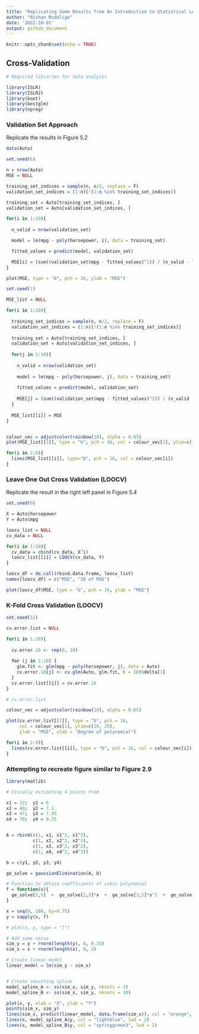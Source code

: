 ```yaml
---
title: "Replicating Some Results from An Introduction to Statistical Learning (2nd Edition) - Chapter 5: Resampling Methods"
author: "Nishan Mudalige"
date: '2022-10-01'
output: github_document
---
```


```r
knitr::opts_chunk$set(echo = TRUE)
```

## Cross-Validation

```r
# Required libraries for data analysis

library(ISLR)
library(ISLR2)
library(boot)
library(bestglm)
library(npreg)
```

### Validation Set Approach

Replicate the results in Figure 5.2

```r
data(Auto)

set.seed(6)

n = nrow(Auto)
MSE = NULL

training_set_indices = sample(n, n/2, replace = F)
validation_set_indices = (1:n)[!(1:n %in% training_set_indices)]

training_set = Auto[training_set_indices, ]
validation_set = Auto[validation_set_indices, ]

for(i in 1:10){
  
  n_valid = nrow(validation_set)

  model = lm(mpg ~ poly(horsepower, i), data = training_set)

  fitted_values = predict(model, validation_set)

  MSE[i] = (sum((validation_set$mpg - fitted_values)^2)) / (n_valid - length(model$coefficients))
}

plot(MSE, type = "b", pch = 16, ylab = "MSE")
```

```r
set.seed(1)

MSE_list = NULL

for(i in 1:10){
  
  training_set_indices = sample(n, n/2, replace = F)
  validation_set_indices = (1:n)[!(1:n %in% training_set_indices)]
  
  training_set = Auto[training_set_indices, ]
  validation_set = Auto[validation_set_indices, ]  
  
  for(j in 1:10){
    
    n_valid = nrow(validation_set)
    
    model = lm(mpg ~ poly(horsepower, j), data = training_set)
    
    fitted_values = predict(model, validation_set)
    
    MSE[j] = (sum((validation_set$mpg - fitted_values)^2)) / (n_valid - length(model$coefficients))
  }
  
  MSE_list[[i]] = MSE
}


colour_vec = adjustcolor(rainbow(10), alpha = 0.65)
plot(MSE_list[[1]], type = "b", pch = 16, col = colour_vec[1], ylim=c(16,25), ylab = "MSE")

for(i in 2:9){
  lines(MSE_list[[i]], type="b", pch = 16, col = colour_vec[i])  
}
```


### Leave One Out Cross Validation (LOOCV)

Replicate the result in the right left panel in Figure 5.4

```r
set.seed(9)

X = Auto$horsepower
Y = Auto$mpg

loocv_list = NULL
cv_data = NULL

for(i in 1:10){
  cv_data = cbind(cv_data, X^i)
  loocv_list[[i]] = LOOCV(cv_data, Y)  
}

loocv_df = do.call(rbind.data.frame, loocv_list)
names(loocv_df) = c("MSE", "SD of MSE")

plot(loocv_df$MSE, type = "b", pch = 16, ylab = "MSE")
```


### K-Fold Cross Validation (LOOCV)

```r
set.seed(12)

cv.error.list = NULL

for(i in 1:10){
  
  cv.error.10 <- rep(0, 10)
  
  for (j in 1:10) {
    glm.fit <- glm(mpg ~ poly(horsepower, j), data = Auto)
    cv.error.10[j] <- cv.glm(Auto, glm.fit, K = 10)$delta[1]
  }
  cv.error.list[[i]] = cv.error.10
}

# cv.error.list

colour_vec = adjustcolor(rainbow(10), alpha = 0.65)

plot(cv.error.list[[1]], type = "b", pch = 16, 
     col = colour_vec[1], ylim=c(18, 25),
     ylab = "MSE", xlab = "Degree of polynomial")

for(i in 2:9){
  lines(cv.error.list[[i]], type = "b", pch = 16, col = colour_vec[i])
}
```


### Attempting to recreate figure similar to Figure 2.9

```r
library(matlib)

# Visually estimating 4 points from 

x1 = 32;  y1 = 6
x2 = 40;  y2 = 7.1
x3 = 47;  y3 = 7.95
x4 = 70;  y4 = 9.25


A = rbind(c(1, x1, x1^2, x1^3),
          c(1, x2, x2^2, x2^3),
          c(1, x3, x3^2, x3^3),
          c(1, x4, x4^2, x4^3))

b = c(y1, y2, y3, y4)

ge_solve = gaussianElimination(A, b)

# Function to obtain coefficients of cubic polynomial
f = function(x){
  ge_solve[1,5]  +  ge_solve[2,5]*x  +  ge_solve[3,5]*x^2  +  ge_solve[4,5]*x^3
}

x = seq(0, 100, by=0.75)
y = sapply(x, f)

# plot(x, y, type = "l")

# Add some noise
sim_y = y + rnorm(length(y), 0, 0.25)
sim_x = x + rnorm(length(x), 0, 2)

# Create linear model
linear_model = lm(sim_y ~ sim_x)


# Create smoothing Spline
model_spline_A <- ss(sim_x, sim_y, nknots = 3)
model_spline_B <- ss(sim_x, sim_y, nknots = 10)

plot(x, y, xlab = "X", ylab = "Y")
points(sim_x, sim_y)
lines(sim_x, predict(linear_model, data.frame(sim_x)), col = "orange", lwd=2)
lines(x, model_spline_A$y, col = "lightblue", lwd = 2)
lines(x, model_spline_B$y, col = "springgreen3", lwd = 2)
```


<!-- ### Variance biase tradeoff -->
<!-- https://towardsdatascience.com/understanding-the-bias-variance-tradeoff-165e6942b229 -->
<!-- The Error can be decomposed into the bias^2 + variance + some irreducible error -->




<!--
# Define training control
set.seed(123) 
train.control <- trainControl(method = "cv", number = 10)
# Train the model
model <- train(Fertility ~., data = swiss, method = "lm",
               trControl = train.control)
# Summarize the results
print(model)


# library(kfoldcv4ts)
# kfoldcv4ts::accuracy.kfold(df.VAR = data_VAR, k=3, n_ahead = 6, lags = opt.lags.AIC, var_index = 1)

library(boot)

nodal.glm <- glm(mpg ~ horsepower, data = Auto)
cv.err <- cv.glm(Auto, nodal.glm, K = 5) 
cv.err <- cv.glm(Auto, nodal.glm, K = nrow(Auto))

cv.err$K
cv.err$delta


-->


<!--
## R Markdown

This is an R Markdown document. Markdown is a simple formatting syntax for authoring HTML, PDF, and MS Word documents. For more details on using R Markdown see <http://rmarkdown.rstudio.com>.

When you click the **Knit** button a document will be generated that includes both content as well as the output of any embedded R code chunks within the document. You can embed an R code chunk like this:
-->

<!--
```r
summary(cars)
```
-->

<!--
## Including Plots

You can also embed plots, for example:
-->

<!--```{r pressure, echo=FALSE} -->
<!--plot(pressure) -->
<!--``` -->


<!--
Note that the `echo = FALSE` parameter was added to the code chunk to prevent printing of the R code that generated the plot.
-->
